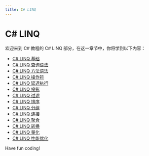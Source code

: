 ```yaml
---
title: C# LINQ
---
```


# C# LINQ

欢迎来到 C# 教程的 C# LINQ 部分，在这一章节中，你将学到以下内容：

- [C# LINQ 基础](./0-clinq-basics.mdx)
- [C# LINQ 查询语法](./1-clinq-query-syntax.mdx)
- [C# LINQ 方法语法](./2-clinq-method-syntax.mdx)
- [C# LINQ 操作符](./3-clinq-operators.mdx)
- [C# LINQ 延迟执行](./4-clinq-delayed-execution.mdx)
- [C# LINQ 投影](./5-clinq-projection.mdx)
- [C# LINQ 过滤](./6-clinq-filtering.mdx)
- [C# LINQ 排序](./7-clinq-sort.mdx)
- [C# LINQ 分组](./8-clinq-grouping.mdx)
- [C# LINQ 连接](./9-clinq-connection.mdx)
- [C# LINQ 聚合](./10-clinq-aggregation.mdx)
- [C# LINQ 转换](./11-clinq-conversion.mdx)
- [C# LINQ 量化](./12-clinq-quantification.mdx)
- [C# LINQ 性能优化](./13-clinq-performance-optimization.mdx)

Have fun coding!